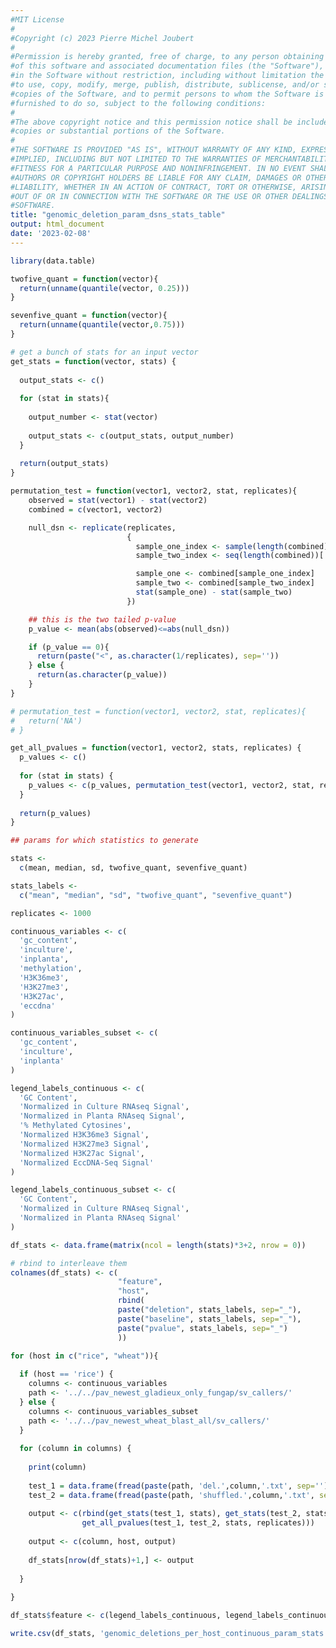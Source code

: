 ```yaml
---
#MIT License
#
#Copyright (c) 2023 Pierre Michel Joubert
#
#Permission is hereby granted, free of charge, to any person obtaining a copy
#of this software and associated documentation files (the "Software"), to deal
#in the Software without restriction, including without limitation the rights
#to use, copy, modify, merge, publish, distribute, sublicense, and/or sell
#copies of the Software, and to permit persons to whom the Software is
#furnished to do so, subject to the following conditions:
#
#The above copyright notice and this permission notice shall be included in all
#copies or substantial portions of the Software.
#
#THE SOFTWARE IS PROVIDED "AS IS", WITHOUT WARRANTY OF ANY KIND, EXPRESS OR
#IMPLIED, INCLUDING BUT NOT LIMITED TO THE WARRANTIES OF MERCHANTABILITY,
#FITNESS FOR A PARTICULAR PURPOSE AND NONINFRINGEMENT. IN NO EVENT SHALL THE
#AUTHORS OR COPYRIGHT HOLDERS BE LIABLE FOR ANY CLAIM, DAMAGES OR OTHER
#LIABILITY, WHETHER IN AN ACTION OF CONTRACT, TORT OR OTHERWISE, ARISING FROM,
#OUT OF OR IN CONNECTION WITH THE SOFTWARE OR THE USE OR OTHER DEALINGS IN THE
#SOFTWARE.
title: "genomic_deletion_param_dsns_stats_table"
output: html_document
date: '2023-02-08'
---
```


```r
library(data.table)

```


```r
twofive_quant = function(vector){
  return(unname(quantile(vector, 0.25)))
}

sevenfive_quant = function(vector){
  return(unname(quantile(vector,0.75)))
}

# get a bunch of stats for an input vector
get_stats = function(vector, stats) {
  
  output_stats <- c()
  
  for (stat in stats){
    
    output_number <- stat(vector)
    
    output_stats <- c(output_stats, output_number)
  }
  
  return(output_stats)
}

permutation_test = function(vector1, vector2, stat, replicates){
    observed = stat(vector1) - stat(vector2)
    combined = c(vector1, vector2)

    null_dsn <- replicate(replicates,
                          {
                            sample_one_index <- sample(length(combined), length(vector1), replace = FALSE)
                            sample_two_index <- seq(length(combined))[!seq(length(combined))%in%sample_one_index]

                            sample_one <- combined[sample_one_index]
                            sample_two <- combined[sample_two_index]
                            stat(sample_one) - stat(sample_two)
                          })

    ## this is the two tailed p-value
    p_value <- mean(abs(observed)<=abs(null_dsn))

    if (p_value == 0){
      return(paste("<", as.character(1/replicates), sep=''))
    } else {
      return(as.character(p_value))
    }
}

# permutation_test = function(vector1, vector2, stat, replicates){
#   return('NA')
# }

get_all_pvalues = function(vector1, vector2, stats, replicates) {
  p_values <- c()
  
  for (stat in stats) {
    p_values <- c(p_values, permutation_test(vector1, vector2, stat, replicates))
  }
  
  return(p_values)
}
```


```r

## params for which statistics to generate

stats <- 
  c(mean, median, sd, twofive_quant, sevenfive_quant)

stats_labels <- 
  c("mean", "median", "sd", "twofive_quant", "sevenfive_quant")

replicates <- 1000

continuous_variables <- c(
  'gc_content',
  'inculture',
  'inplanta',
  'methylation',
  'H3K36me3',
  'H3K27me3',
  'H3K27ac',
  'eccdna'
)

continuous_variables_subset <- c(
  'gc_content',
  'inculture',
  'inplanta'
)

legend_labels_continuous <- c(
  'GC Content',
  'Normalized in Culture RNAseq Signal',
  'Normalized in Planta RNAseq Signal',
  '% Methylated Cytosines',
  'Normalized H3K36me3 Signal',
  'Normalized H3K27me3 Signal',
  'Normalized H3K27ac Signal',
  'Normalized EccDNA-Seq Signal'
)

legend_labels_continuous_subset <- c(
  'GC Content',
  'Normalized in Culture RNAseq Signal',
  'Normalized in Planta RNAseq Signal'
)
```

```r

df_stats <- data.frame(matrix(ncol = length(stats)*3+2, nrow = 0))

# rbind to interleave them
colnames(df_stats) <- c(
                        "feature",
                        "host",
                        rbind(
                        paste("deletion", stats_labels, sep="_"),
                        paste("baseline", stats_labels, sep="_"),
                        paste("pvalue", stats_labels, sep="_")
                        ))

for (host in c("rice", "wheat")){
  
  if (host == 'rice') {
    columns <- continuous_variables
    path <- '../../pav_newest_gladieux_only_fungap/sv_callers/'
  } else {
    columns <- continuous_variables_subset
    path <- '../../pav_newest_wheat_blast_all/sv_callers/'
  }
  
  for (column in columns) {
    
    print(column)
    
    test_1 = data.frame(fread(paste(path, 'del.',column,'.txt', sep='')))$V1
    test_2 = data.frame(fread(paste(path, 'shuffled.',column,'.txt', sep='')))$V1
    
    output <- c(rbind(get_stats(test_1, stats), get_stats(test_2, stats), 
                get_all_pvalues(test_1, test_2, stats, replicates)))
    
    output <- c(column, host, output)
    
    df_stats[nrow(df_stats)+1,] <- output
    
  }
  
}

df_stats$feature <- c(legend_labels_continuous, legend_labels_continuous_subset)

write.csv(df_stats, 'genomic_deletions_per_host_continuous_param_stats.csv', row.names=FALSE)


```

